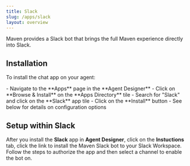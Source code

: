 ```yaml
---
title: Slack
slug: /apps/slack
layout: overview
---
```


Maven provides a Slack bot that brings the full Maven experience directly into Slack.

## Installation

To install the chat app on your agent:

<Steps>
  <Step title="Locate the chat app">
    - Navigate to the **Apps** page in the **Agent Designer**
    - Click on **Browse & Install** on the **Apps Directory** tile
    - Search for "Slack" and click on the **Slack** app tile
  </Step>
  <Step title="Install the app">
    - Click on the **Install** button
    - See below for details on configuration options
  </Step>
</Steps>


## Setup within Slack

After you install the **Slack** app in **Agent Designer**, click on the 
**Instuctions** tab, click the link to install the Maven Slack bot to your Slack Workspace.
Follow the steps to authorize the app and then select a channel to enable the bot on.
